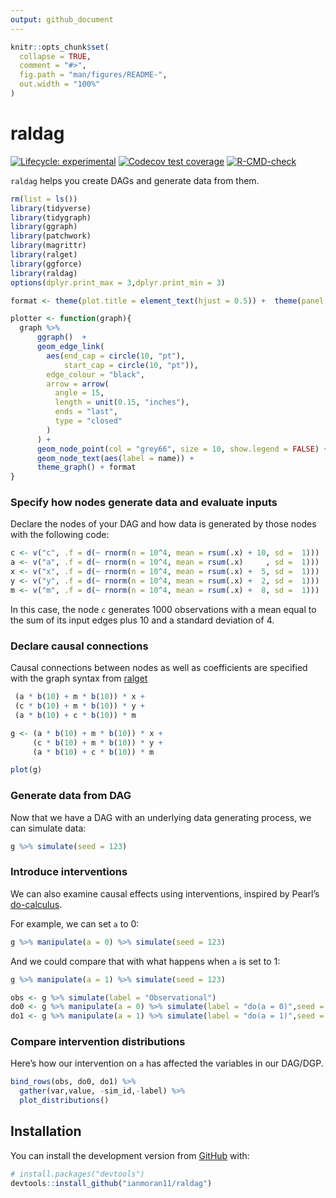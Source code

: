 ```yaml
---
output: github_document
---
```


<!-- README.md is generated from README.Rmd. Please edit that file -->

```r
knitr::opts_chunk$set(
  collapse = TRUE,
  comment = "#>",
  fig.path = "man/figures/README-",
  out.width = "100%"
)
```

# raldag

<!-- badges: start -->
[![Lifecycle: experimental](https://img.shields.io/badge/lifecycle-experimental-orange.svg)](https://lifecycle.r-lib.org/articles/stages.html#experimental)
[![Codecov test coverage](https://codecov.io/gh/ianmoran11/raldag/branch/master/graph/badge.svg)](https://codecov.io/gh/ianmoran11/raldag?branch=master)
[![R-CMD-check](https://github.com/ianmoran11/raldag/workflows/R-CMD-check/badge.svg)](https://github.com/ianmoran11/raldag/actions)
<!-- badges: end -->

`raldag` helps you create DAGs and generate data from them. 

```r
rm(list = ls())
library(tidyverse)
library(tidygraph)
library(ggraph)
library(patchwork)
library(magrittr)
library(ralget)
library(ggforce)
library(raldag)
options(dplyr.print_max = 3,dplyr.print_min = 3)
```

```r
format <- theme(plot.title = element_text(hjust = 0.5)) +  theme(panel.background = element_rect(fill = rgb(.95,.95,.95,1),color = NA)) 

plotter <- function(graph){
  graph %>% 
      ggraph()  +
      geom_edge_link(
        aes(end_cap = circle(10, "pt"),
            start_cap = circle(10, "pt")),
        edge_colour = "black",
        arrow = arrow(
          angle = 15,
          length = unit(0.15, "inches"),
          ends = "last",
          type = "closed"
        )
      ) +
      geom_node_point(col = "grey66", size = 10, show.legend = FALSE) +
      geom_node_text(aes(label = name)) +
      theme_graph() + format 
}

```

### Specify how nodes generate data and evaluate inputs

Declare the nodes of your DAG and how data is generated by those nodes with the following code:

```r
c <- v("c", .f = d(~ rnorm(n = 10^4, mean = rsum(.x) + 10, sd =  1)))
a <- v("a", .f = d(~ rnorm(n = 10^4, mean = rsum(.x)     , sd =  1)))
x <- v("x", .f = d(~ rnorm(n = 10^4, mean = rsum(.x) +  5, sd =  1)))
y <- v("y", .f = d(~ rnorm(n = 10^4, mean = rsum(.x) +  2, sd =  1)))
m <- v("m", .f = d(~ rnorm(n = 10^4, mean = rsum(.x) +  8, sd =  1)))
```

In this case, the node `c` generates 1000 observations with a mean equal to the sum of its input edges plus 10 and a standard deviation of 4.  

### Declare causal connections

Causal connections between nodes as well as coefficients are specified with the graph syntax from [ralget](https://github.com/ianmoran11/ralget)

```r
 (a * b(10) + m * b(10)) * x +
 (c * b(10) + m * b(10)) * y +
 (a * b(10) + c * b(10)) * m
```

```r
g <- (a * b(10) + m * b(10)) * x +
     (c * b(10) + m * b(10)) * y +
     (a * b(10) + c * b(10)) * m

plot(g)
```

### Generate data from DAG

Now that we have a DAG with an underlying data generating process, we can simulate data:

```r
g %>% simulate(seed = 123)
```

### Introduce interventions

We can also examine causal effects using interventions, inspired by Pearl's [do-calculus](https://en.wikipedia.org/wiki/Causal_model#Do_calculus).

For example, we can set `a` to 0:
```r
g %>% manipulate(a = 0) %>% simulate(seed = 123)
```

And we could compare that with what happens when `a` is set to 1:
```r
g %>% manipulate(a = 1) %>% simulate(seed = 123)
```

```r
obs <- g %>% simulate(label = "Observational")
do0 <- g %>% manipulate(a = 0) %>% simulate(label = "do(a = 0)",seed = 1)
do1 <- g %>% manipulate(a = 1) %>% simulate(label = "do(a = 1)",seed = 1)
```

### Compare intervention distributions

Here's how our intervention on `a` has affected the variables in our DAG/DGP.
```r
bind_rows(obs, do0, do1) %>% 
  gather(var,value, -sim_id,-label) %>%
  plot_distributions()
```

## Installation
You can install the development version from [GitHub](https://github.com/) with:

``` r
# install.packages("devtools")
devtools::install_github("ianmoran11/raldag")
```

